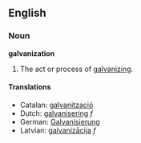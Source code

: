 {{Wikipedia}}
==English==

===Noun===

'''galvanization'''

#The act or process of [[galvanize|galvanizing]].

====Translations====
*Catalan: [[galvanització]]
*Dutch: [[galvanisering]] ''f''
*German: [[Galvanisierung]]
*Latvian: [[galvanizācija]] ''f''